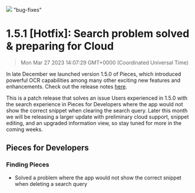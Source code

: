 ![](https://uploads-ssl.webflow.com/6143afec68f555387049efb3/630d6583e9fdc76144c43bed_ezgif_com-gif-maker4_55246e7a751d4d7c13f31c451d6f4499_2000.png)
"bug-fixes"
# 1.5.1 [Hotfix]: Search problem solved & preparing for Cloud
> Mon Mar 27 2023 14:07:29 GMT+0000 (Coordinated Universal Time)

In late December we launched version 1.5.0 of Pieces, which introduced powerful OCR capabilities among many other exciting new features and enhancements. Check out the release notes <a href="https://updates.pieces.app/announcements/1-5-0-extract-code-from-screenshots-and-more" target="_blank" rel="noopener noreferrer">here</a>.

This is a patch release that solves an issue Users experienced in 1.5.0 with the search experience in Pieces for Developers where the app would not show the correct snippet when clearing the search query.
Later this month we will be releasing a larger update with preliminary cloud support, snippet editing, and an upgraded information view, so stay tuned for more in the coming weeks.
## Pieces for Developers
### Finding Pieces
- Solved a problem where the app would not show the correct snippet when deleting a search query
